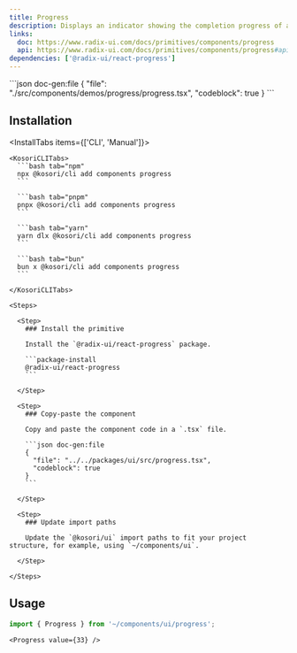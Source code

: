 ```yaml
---
title: Progress
description: Displays an indicator showing the completion progress of a task, typically displayed as a progress bar.
links:
  doc: https://www.radix-ui.com/docs/primitives/components/progress
  api: https://www.radix-ui.com/docs/primitives/components/progress#api-reference
dependencies: ['@radix-ui/react-progress']
---
```


<ComponentPreview name='progress'>
```json doc-gen:file
{
  "file": "./src/components/demos/progress/progress.tsx",
  "codeblock": true
}
```
</ComponentPreview>

## Installation

<InstallTabs items={['CLI', 'Manual']}>

  <Tab value='CLI'>
  
    <KosoriCLITabs>
      ```bash tab="npm"
      npx @kosori/cli add components progress
      ```

      ```bash tab="pnpm"
      pnpx @kosori/cli add components progress
      ```

      ```bash tab="yarn"
      yarn dlx @kosori/cli add components progress
      ```

      ```bash tab="bun"
      bun x @kosori/cli add components progress
      ```

    </KosoriCLITabs>

  </Tab>

  <Tab value='Manual'>

    <Steps>

      <Step>
        ### Install the primitive

        Install the `@radix-ui/react-progress` package.

        ```package-install
        @radix-ui/react-progress
        ```

      </Step>

      <Step>
        ### Copy-paste the component

        Copy and paste the component code in a `.tsx` file.

        ```json doc-gen:file
        {
          "file": "../../packages/ui/src/progress.tsx",
          "codeblock": true
        }
        ```

      </Step>

      <Step>
        ### Update import paths

        Update the `@kosori/ui` import paths to fit your project structure, for example, using `~/components/ui`.

      </Step>

    </Steps>

  </Tab>

</InstallTabs>

## Usage

```ts
import { Progress } from '~/components/ui/progress';
```

```tsx
<Progress value={33} />
```
